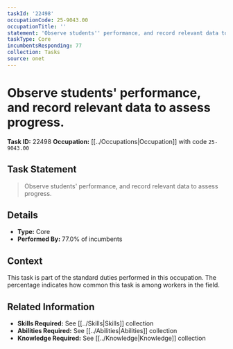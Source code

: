 ```yaml
---
taskId: '22498'
occupationCode: 25-9043.00
occupationTitle: ''
statement: 'Observe students'' performance, and record relevant data to assess progress.'
taskType: Core
incumbentsResponding: 77
collection: Tasks
source: onet
---
```

# Observe students' performance, and record relevant data to assess progress.

**Task ID:** 22498
**Occupation:** [[../Occupations|Occupation]] with code `25-9043.00`

## Task Statement

> Observe students' performance, and record relevant data to assess progress.

## Details

- **Type:** Core
- **Performed By:** 77.0% of incumbents

## Context

This task is part of the standard duties performed in this occupation. The percentage indicates how common this task is among workers in the field.

## Related Information

- **Skills Required:** See [[../Skills|Skills]] collection
- **Abilities Required:** See [[../Abilities|Abilities]] collection
- **Knowledge Required:** See [[../Knowledge|Knowledge]] collection
